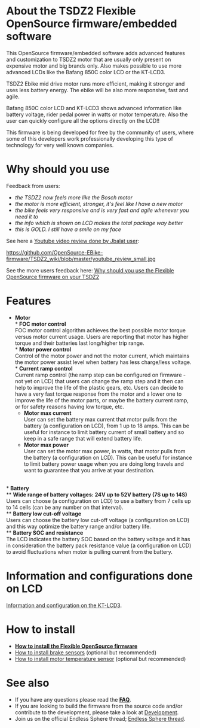 
= About the TSDZ2 Flexible OpenSource firmware/embedded software =

This OpenSource firmware/embedded software adds advanced features and customization to TSDZ2 motor that are usually only present on expensive motor and big brands only. Also makes possible to use more advanced LCDs like the Bafang 850C color LCD or the KT-LCD3.

TSDZ2 Ebike mid drive motor runs more efficient, making it stronger and uses less battery energy. The ebike will be also more responsive, fast and agile.

Bafang 850C color LCD and KT-LCD3 shows advanced information like battery voltage, rider pedal power in watts or motor temperature. Also the user can quickly configure all the options directly on the LCD!!

This firmware is being developed for free by the community of users, where some of this developers work professionally developing this type of technology for very well known companies.

= Why should you use =

Feedback from users:
* ''the TSDZ2 now feels more like the Bosch motor''
* ''the motor is more efficient, stronger, it's feel like I have a new motor''
* ''the bike feels very responsive and is very fast and agile whenever you need it to''
* ''the info which is shown on LCD makes the total package way better''
* ''this is GOLD. I still have a smile on my face''

See here a [https://www.youtube.com/watch?v=IrWn6e8bIuQ Youtube video review done by Jbalat user]:

[[https://github.com/OpenSource-EBike-firmware/TSDZ2_wiki/blob/master/youtube_review_small.jpg]]

See the more users feedback here: [[Why should you use the Flexible OpenSource firmware on your TSDZ2]]

= Features =
* '''Motor'''<br>
** '''FOC motor control'''<br>FOC motor control algorithm achieves the best possible motor torque versus motor current usage. Users are reporting that motor has higher torque and their batteries last long/higher trip range.<br>
** '''Motor power control'''<br>Control of the motor power and not the motor current, which maintains the motor power assist level when battery has less charge/less voltage.<br>
** '''Current ramp control'''<br>Current ramp control (the ramp step can be configured on firmware - not yet on LCD) that users can change the ramp step and it then can help to improve the life of the plastic gears, etc. Users can decide to have a very fast torque response from the motor and a lower one to improve the life of the motor parts, or maybe the battery current ramp, or for safety reasons having low torque, etc.
** '''Motor max current'''<br>User can set the battery max current that motor pulls from the battery (a configuration on LCD), from 1 up to 18 amps. This can be useful for instance to limit battery current of small battery and so keep in a safe range that will extend battery life.<br>
** '''Motor max power'''<br>User can set the motor max power, in watts, that motor pulls from the battery (a configuration on LCD). This can be useful for instance to limit battery power usage when you are doing long travels and want to guarantee that you arrive at your destination.<br>
<br>
* '''Battery'''<br>
** '''Wide range of battery voltages: 24V up to 52V battery (7S up to 14S)'''<br>Users can choose (a configuration on LCD) to use a battery from 7 cells up to 14 cells (can be any number on that interval).<br>
** '''Battery low cut-off voltage'''<br>Users can choose the battery low cut-off voltage (a configuration on LCD) and this way optimize the battery range and/or battery life.<br>
** '''Battery SOC and resistance '''<br>The LCD indicates the battery SOC based on the battery voltage and it has in consideration the battery pack resistance value (a configuration on LCD) to avoid fluctuations when motor is pulling current from the battery.<br>

= Information and configurations done on LCD =

[[Usage and configuration of firmware version 0.17.x| Information and configuration on the KT-LCD3]].

= How to install =

* '''[[How to install the Flexible OpenSource firmware]]'''
* [[How to install brake sensors]] (optional but recommended)
* [[How to install motor temperature sensor]] (optional but recommended)

= See also =
* If you have any questions please read the '''[[FAQ|FAQ]]'''.
* If you are looking to build the firmware from the source code and/or contribute to the development, please take a look at [[Development]].
* Join us on the official Endless Sphere thread; [https://endless-sphere.com/forums/viewtopic.php?f=28&t=79788 Endless Sphere thread].